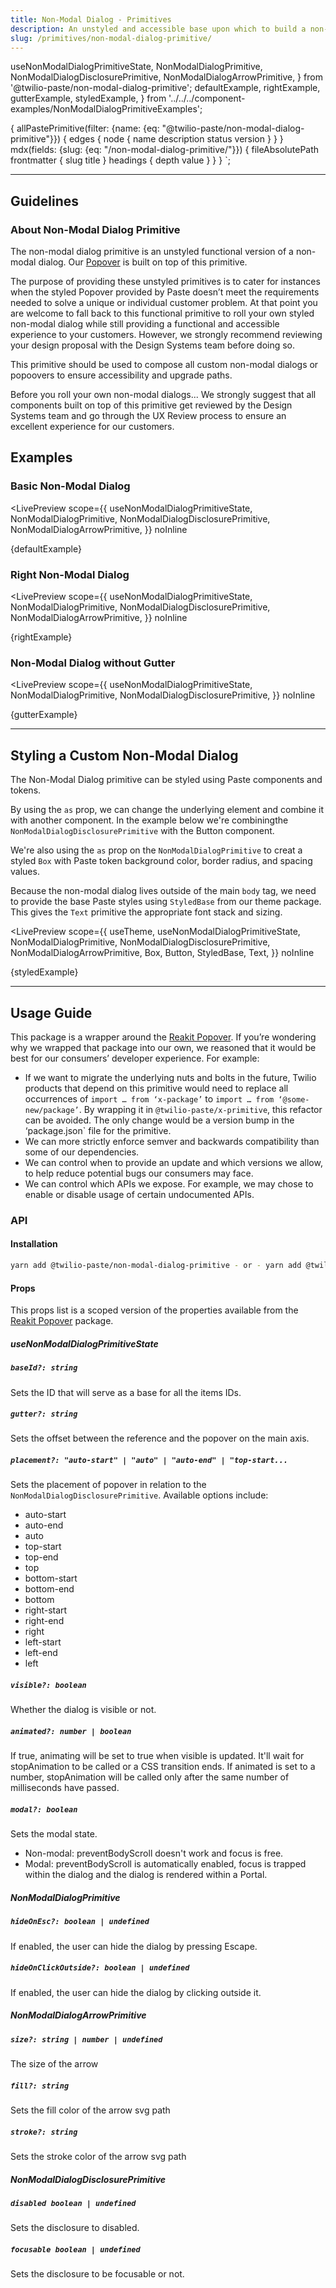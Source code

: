 ```yaml
---
title: Non-Modal Dialog - Primitives
description: An unstyled and accessible base upon which to build a non-modal dialog.
slug: /primitives/non-modal-dialog-primitive/
---
```


  useNonModalDialogPrimitiveState,
  NonModalDialogPrimitive,
  NonModalDialogDisclosurePrimitive,
  NonModalDialogArrowPrimitive,
} from '@twilio-paste/non-modal-dialog-primitive';
  defaultExample,
  rightExample,
  gutterExample,
  styledExample,
} from '../../../component-examples/NonModalDialogPrimitiveExamples';

  {
    allPastePrimitive(filter: {name: {eq: "@twilio-paste/non-modal-dialog-primitive"}}) {
      edges {
        node {
          name
          description
          status
          version
        }
      }
    }
    mdx(fields: {slug: {eq: "/non-modal-dialog-primitive/"}}) {
      fileAbsolutePath
      frontmatter {
        slug
        title
      }
      headings {
        depth
        value
      }
    }
  }
`;

<ComponentHeader
  name="Non-Modal Dialog Primitive"
  categoryRoute={SidebarCategoryRoutes.PRIMITIVES}
  githubUrl="https://github.com/twilio-labs/paste/tree/master/packages/paste-core/primitives/non-modal-dialog"
  storybookUrl="https://twilio-labs.github.io/paste/?path=/story/primitives-non-modal-dialog--simple-non-modal-dialog"
  data={props.data.allPastePrimitive.edges}
  mdxData={props.data.mdx}
/>

---

<contentwrapper>

<TableOfContents headings={props.data.mdx.headings} />

<content>

## Guidelines

### About Non-Modal Dialog Primitive

The non-modal dialog primitive is an unstyled functional version of a non-modal dialog. Our [Popover](/components/popover) is built on top of this primitive.

The purpose of providing these unstyled primitives is to cater for instances when the styled Popover provided by Paste doesn’t meet the requirements needed to solve a unique or individual customer problem. At that point you are welcome to fall back to this functional primitive to roll your own styled non-modal dialog while still providing a functional and accessible experience to your customers. However, we strongly recommend reviewing your design proposal with the Design Systems team before doing so.

This primitive should be used to compose all custom non-modal dialogs or popoovers to ensure accessibility and upgrade paths.

<Callout variant="warning">
  <CalloutTitle as="h3">Before you roll your own non-modal dialogs...</CalloutTitle>
  <CalloutText>
    We strongly suggest that all components built on top of this primitive get reviewed by the Design Systems team and
    go through the UX Review process to ensure an excellent experience for our customers.
  </CalloutText>
</Callout>

## Examples

### Basic Non-Modal Dialog

<LivePreview
  scope={{
    useNonModalDialogPrimitiveState,
    NonModalDialogPrimitive,
    NonModalDialogDisclosurePrimitive,
    NonModalDialogArrowPrimitive,
  }}
  noInline
>
  {defaultExample}
</LivePreview>

### Right Non-Modal Dialog

<LivePreview
  scope={{
    useNonModalDialogPrimitiveState,
    NonModalDialogPrimitive,
    NonModalDialogDisclosurePrimitive,
    NonModalDialogArrowPrimitive,
  }}
  noInline
>
  {rightExample}
</LivePreview>

### Non-Modal Dialog without Gutter

<LivePreview
  scope={{
    useNonModalDialogPrimitiveState,
    NonModalDialogPrimitive,
    NonModalDialogDisclosurePrimitive,
  }}
  noInline
>
  {gutterExample}
</LivePreview>

---

## Styling a Custom Non-Modal Dialog

The Non-Modal Dialog primitive can be styled using Paste components and tokens.

By using the `as` prop, we can change the underlying element and combine it with another component. In the
example below we're combiningthe `NonModalDialogDisclosurePrimitive` with the Button component.

We're also using the `as` prop on the `NonModalDialogPrimitive` to creat a styled `Box` with Paste
token background color, border radius, and spacing values.

Because the non-modal dialog lives outside of the main `body` tag, we need to provide the base Paste styles using
`StyledBase` from our theme package. This gives the `Text` primitive the appropriate font stack and sizing.

<LivePreview
  scope={{
    useTheme,
    useNonModalDialogPrimitiveState,
    NonModalDialogPrimitive,
    NonModalDialogDisclosurePrimitive,
    NonModalDialogArrowPrimitive,
    Box,
    Button,
    StyledBase,
    Text,
  }}
  noInline
>
  {styledExample}
</LivePreview>

---

## Usage Guide

This package is a wrapper around the [Reakit Popover](https://reakit.io/docs/popover/). If you’re wondering why we wrapped that package into our own, we reasoned that it would be best for our consumers’ developer experience. For example:

- If we want to migrate the underlying nuts and bolts in the future, Twilio products that depend on this primitive would need to replace all occurrences of `import … from ‘x-package’` to `import … from ‘@some-new/package’`. By wrapping it in `@twilio-paste/x-primitive`, this refactor can be avoided. The only change would be a version bump in the ‘package.json` file for the primitive.
- We can more strictly enforce semver and backwards compatibility than some of our dependencies.
- We can control when to provide an update and which versions we allow, to help reduce potential bugs our consumers may face.
- We can control which APIs we expose. For example, we may chose to enable or disable usage of certain undocumented APIs.

### API

#### Installation

```bash
yarn add @twilio-paste/non-modal-dialog-primitive - or - yarn add @twilio-paste/core
```

#### Props

This props list is a scoped version of the properties available from the [Reakit Popover](https://reakit.io/docs/popover/) package.

##### useNonModalDialogPrimitiveState

##### `baseId?: string`

Sets the ID that will serve as a base for all the items IDs.

##### `gutter?: string`

Sets the offset between the reference and the popover on the main axis.

##### `placement?: "auto-start" | "auto" | "auto-end" | "top-start...`

Sets the placement of popover in relation to the `NonModalDialogDisclosurePrimitive`. Available options include:

- auto-start
- auto-end
- auto
- top-start
- top-end
- top
- bottom-start
- bottom-end
- bottom
- right-start
- right-end
- right
- left-start
- left-end
- left

##### `visible?: boolean`

Whether the dialog is visible or not.

##### `animated?: number | boolean`

If true, animating will be set to true when visible is updated. It'll wait for stopAnimation to be called or a CSS transition ends. If animated is set to a number, stopAnimation will be called only after the same number of milliseconds have passed.

##### `modal?: boolean`

Sets the modal state.

- Non-modal: preventBodyScroll doesn't work and focus is free.
- Modal: preventBodyScroll is automatically enabled, focus is trapped within the dialog and the dialog is rendered within a Portal.

##### NonModalDialogPrimitive

##### `hideOnEsc?: boolean | undefined`

If enabled, the user can hide the dialog by pressing Escape.

##### `hideOnClickOutside?: boolean | undefined`

If enabled, the user can hide the dialog by clicking outside it.

##### NonModalDialogArrowPrimitive

##### `size?: string | number | undefined`

The size of the arrow

##### `fill?: string`

Sets the fill color of the arrow svg path

##### `stroke?: string`

Sets the stroke color of the arrow svg path

##### NonModalDialogDisclosurePrimitive

##### `disabled boolean | undefined`

Sets the disclosure to disabled.

##### `focusable boolean | undefined`

Sets the disclosure to be focusable or not.

<Box marginTop="space90">
  <Changelog />
</Box>

</content>

</contentwrapper>

